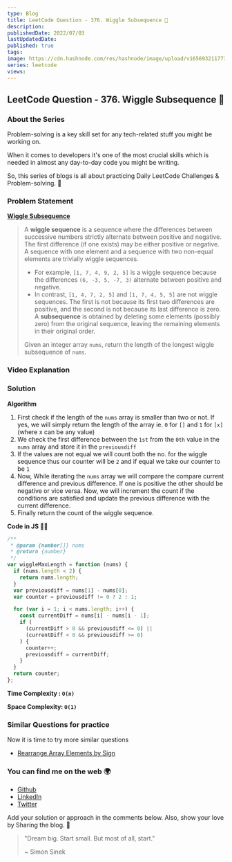 ```yaml
---
type: Blog
title: LeetCode Question - 376. Wiggle Subsequence 🧠
description:
publishedDate: 2022/07/03
lastUpdatedDate:
published: true
tags:
image: https://cdn.hashnode.com/res/hashnode/image/upload/v1656932117734/QSvqobntoP.jpg?w=1600&h=840&fit=crop&crop=entropy&auto=compress,format&format=webp
series: leetcode
views:
---
```


## LeetCode Question - 376. Wiggle Subsequence 🧠

### About the Series

Problem-solving is a key skill set for any tech-related stuff you might be working on.

When it comes to developers it's one of the most crucial skills which is needed in almost any day-to-day code you might be writing.

So, this series of blogs is all about practicing Daily LeetCode Challenges & Problem-solving. 🚀

### Problem Statement

[**Wiggle Subsequence**](https://leetcode.com/problems/wiggle-subsequence/)

> A **wiggle sequence** is a sequence where the differences between successive numbers strictly alternate between positive and negative. The first difference (if one exists) may be either positive or negative. A sequence with one element and a sequence with two non-equal elements are trivially wiggle sequences.
>
> - For example, `[1, 7, 4, 9, 2, 5]` is a wiggle sequence because the differences `(6, -3, 5, -7, 3)` alternate between positive and negative.
> - In contrast, `[1, 4, 7, 2, 5]` and `[1, 7, 4, 5, 5]` are not wiggle sequences. The first is not because its first two differences are positive, and the second is not because its last difference is zero.
>   A **subsequence** is obtained by deleting some elements (possibly zero) from the original sequence, leaving the remaining elements in their original order.
>
> Given an integer array `nums`, return the length of the longest wiggle subsequence of `nums`.

### Video Explanation

<YouTubeEmbed slugHash="mp5-uz6W8MA" />

### Solution

**Algorithm**

1. First check if the length of the `nums` array is smaller than two or not. If yes, we will simply return the length of the array ie. `0` for `[]` and `1` for `[x]` (where x can be any value)
2. We check the first difference between the `1st` from the `0th` value in the `nums` array and store it in the `previousdiff`
3. If the values are not equal we will count both the no. for the wiggle sequence thus our counter will be `2` and if equal we take our counter to be `1`
4. Now, While iterating the `nums` array we will compare the compare current difference and previous difference. If one is positive the other should be negative or vice versa. Now, we will increment the count if the conditions are satisfied and update the previous difference with the current difference.
5. Finally return the count of the wiggle sequence.

**Code in JS 🧑‍💻**

```js
/**
 * @param {number[]} nums
 * @return {number}
 */
var wiggleMaxLength = function (nums) {
  if (nums.length < 2) {
    return nums.length;
  }
  var previousdiff = nums[1] - nums[0];
  var counter = previousdiff != 0 ? 2 : 1;

  for (var i = 1; i < nums.length; i++) {
    const currentDiff = nums[i] - nums[i - 1];
    if (
      (currentDiff > 0 && previousdiff <= 0) ||
      (currentDiff < 0 && previousdiff >= 0)
    ) {
      counter++;
      previousdiff = currentDiff;
    }
  }
  return counter;
};
```

**Time Complexity : `O(n)`**

**Space Complexity: `O(1)`**

### Similar Questions for practice

Now it is time to try more similar questions

- [Rearrange Array Elements by Sign](https://leetcode.com/problems/rearrange-array-elements-by-sign/)

### You can find me on the web 🌍

- [Github](https://github.com/Souravdey777)
- [LinkedIn](https://www.linkedin.com/in/souravdey777)
- [Twitter](https://twitter.com/Souravdey777)

Add your solution or approach in the comments below. Also, show your love by Sharing the blog. 🤗

> "Dream big. Start small. But most of all, start."
>
> ~ Simon Sinek
